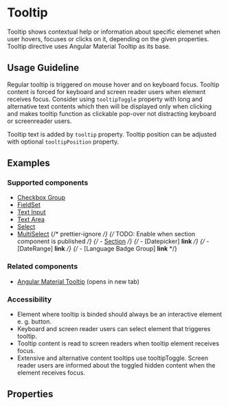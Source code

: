 
<Meta title="Directives/Tooltip" />

# Tooltip

Tooltip shows contextual help or information about specific elemenet when user hovers, focuses or clicks on it, depending on the given properties.
Tooltip directive uses Angular Material Tooltip as its base.

## Usage Guideline

Regular tooltip is triggered on mouse hover and on keyboard focus. Tooltip content is forced for keyboard and screen reader users when element receives focus.
Consider using `tooltipToggle` property with long and alternative text contents which then will be displayed only when clicking and makes tooltip function as clickable pop-over not distracting keyboard or screenreader users.

Tooltip text is added by `tooltip` property. Tooltip position can be adjusted with optional `tooltipPosition` property.

## Examples

<Canvas of={TooltipStories.Example}></Canvas>

### Supported components

- [Checkbox Group](/docs/components-form-checkbox-group--documentation)
- [FieldSet](/docs/components-form-field-set--documentation)
- [Text Input](/docs/components-form-text-input--documentation)
- [Text Area](/docs/components-form-text-area--documentation)
- [Select](/docs/components-form-select-select--documentation)
- [MultiSelect](/docs/components-form-select-multiselect--documentation)
  {/* prettier-ignore */}
  {/* TODO: Enable when section component is published */}
  {/* - [Section](/docs/components-section--documentation) */}
  {/* - [Datepicker] **link** */}
  {/* - [DateRange] **link** */}
  {/* - [Language Badge Group] **link** */}

### Related components

- [Angular Material Tooltip](https://material.angular.io/components/tooltip/overview) (opens in new tab)

### Accessibility

- Element where tooltip is binded should always be an interactive element e. g. button.
- Keyboard and screen reader users can select element that triggeres tooltip.
- Tooltip content is read to screen readers when tooltip element receives focus.
- Extensive and alternative content tooltips use tooltipToggle. Screen reader users are informed about the toggled hidden content when the element receives focus.

## Properties

<ArgTypes of={TooltipDirective} exclude={tooltipExclude} />
